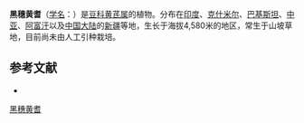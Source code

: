 {{Speciesbox
| name = 黑穗黄耆
| status = 
| status_system = 
| image =
| genus = Astragalus
| species = melanostachys
| authority = Benth.
}}

'''黑穗黄耆'''（[[学名|学名]]：{{lang|la|''Astragalus melanostachys''}}）是[[豆科|豆科]][[黄芪属|黄芪属]]的植物。分布在[[印度|印度]]、[[克什米尔|克什米尔]]、[[巴基斯坦|巴基斯坦]]、[[中亚|中亚]]、[[阿富汗|阿富汗]]以及[[中国大陆|中国大陆]]的[[新疆|新疆]]等地，生长于海拔4,580米的地区，常生于山坡草地，目前尚未由人工引种栽培。

== 参考文献 ==
<div class="references-small">
* {{cite web| url =http://www.bioinfo.cn/db05/KmzwSpecies.php?action=view&id=15370| title =黑穗黄耆| work =《中国高等植物数据库全库》| publisher =中国科学院微生物研究所| author =昆明植物研究所| accessdate =2009-02-24| deadurl =yes| archiveurl =https://web.archive.org/web/20160305011810/http://www.bioinfo.cn/db05/KmzwSpecies.php?action=view&id=15370| archivedate =2016-03-05}}
</div>
{{Taxonbar|from=Q11179383}}

[[Category:黄芪属|黑穗黄耆]]


{{植物小作品}}